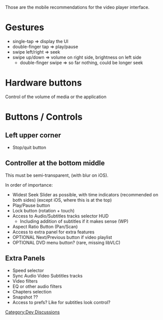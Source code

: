 Those are the {{VLC}} mobile recommendations for the video player interface.

= Gestures =
* single-tap => display the UI
* double-finger tap => play/pause
* swipe left/right => seek
* swipe up/down => volume on right side, brightness on left side
** double-finger swipe => so far nothing, could be longer seek

= Hardware buttons =
Control of the volume of media or the application

= Buttons / Controls =

== Left upper corner ==
* Stop/quit button

== Controller at the bottom middle ==
This must be semi-transparent, (with blur on iOS).

In order of importance:
* Widest Seek Slider as possible, with time indicators (recommended on both sides) (except iOS, where this is at the top)
* Play/Pause button
* Lock button (rotation + touch)
* Access to Audio/Subtitles tracks selector HUD
** Including addition of subtitles if it makes sense (WP)
* Aspect Ratio Button (Pan/Scan)
* Access to extra panel for extra features
* OPTIONAL Next/Previous button if video playlist
* OPTIONAL DVD menu button? (rare, missing libVLC)

== Extra Panels ==
* Speed selector
* Sync Audio Video Subtitles tracks
* Video filters
* EQ or other audio filters
* Chapters selection
* Snapshot ??
* Access to prefs? Like for subtitles look control?

[[Category:Dev Discussions]]